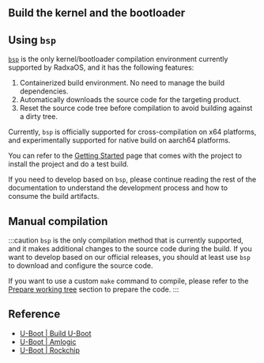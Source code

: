 ## Build the kernel and the bootloader

## Using `bsp`

[`bsp`](https://github.com/radxa-repo/bsp) is the only kernel/bootloader compilation environment currently supported by RadxaOS, and it has the following features:

1. Containerized build environment. No need to manage the build dependencies.
2. Automatically downloads the source code for the targeting product.
3. Reset the source code tree before compilation to avoid building against a dirty tree.

Currently, `bsp` is officially supported for cross-compilation on x64 platforms, and experimentally supported for native build on aarch64 platforms.

You can refer to the [Getting Started](https://radxa-repo.github.io/bsp/) page that comes with the project to install the project and do a test build.

If you need to develop based on `bsp`, please continue reading the rest of the documentation to understand the development process and how to consume the build artifacts.

## Manual compilation

:::caution
`bsp` is the only compilation method that is currently supported, and it makes additional changes to the source code during the build.
If you want to develop based on our official releases, you should at least use `bsp` to download and configure the source code.

If you want to use a custom `make` command to compile, please refer to the [Prepare working tree](https://radxa-repo.github.io/bsp/dev_flow.html#prepare-working-tree) section to prepare the code.
:::

## Reference

- [U-Boot | Build U-Boot](https://u-boot.readthedocs.io/en/latest/build/index.html)
- [U-Boot | Amlogic](https://docs.u-boot.org/en/latest/board/amlogic/)
- [U-Boot | Rockchip](https://u-boot.readthedocs.io/en/latest/board/rockchip/)
